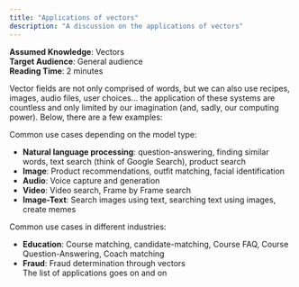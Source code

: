 ```yaml
---
title: "Applications of vectors"
description: "A discussion on the applications of vectors"
---
```


**Assumed Knowledge**: Vectors  
**Target Audience**: General audience  
**Reading Time**: 2 minutes

Vector fields are not only comprised of words, but we can also use recipes, images, audio files, user choices... the application of these systems are countless and only limited by our imagination (and, sadly, our computing power). Below, there are a few examples:

Common use cases depending on the model type:

* **Natural language processing**: question-answering, finding similar words, text search (think of Google Search), product search
* **Image**: Product recommendations, outfit matching, facial identification
* **Audio**: Voice capture and generation
* **Video**: Video search, Frame by Frame search
* **Image-Text**: Search images using text, searching text using images, create memes

Common use cases in different industries:

* **Education**: Course matching, candidate-matching, Course FAQ, Course Question-Answering, Coach matching
* **Fraud**: Fraud determination through vectors  
The list of applications goes on and on